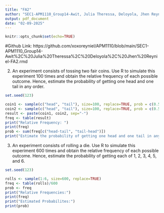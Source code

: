 ---
title: "FA2" 
author: "SEC1-APM1110_Group14-Awit, Julia Theressa, Deloyola, Jhen Reyniel-FA2" 
output: pdf_document
date: "02-09-2025"
---

```{r setup, include=FALSE}
knitr::opts_chunk$set(echo=TRUE)
```
#Github Link: https://github.com/xoxoreyniel/APM1110/blob/main/SEC1-APM1110_Group14-Awit%2C%20Julia%20Theressa%2C%20Deloyola%2C%20Jhen%20Reyniel-FA2.rmd 

2. An experiment consists of tossing two fair coins. Use R to simulate this experiment 100 times and obtain the relative frequency of each possible outcome. Hence, estimate the probability of getting one head and one tail in any order. 
```{r}
set.seed(123)

coin1 <- sample(c("head", "tail"), size=100, replace=TRUE, prob = c(0.5, 0.5))
coin2 <- sample(c("head", "tail"), size=100, replace=TRUE, prob = c(0.5, 0.5))
result <- paste(coin1, coin2, sep="-") 
freq <- table(result)
print("Relative Frequency: ")
print(freq)
prob <- sum(freq[c("head-tail", "tail-head")])
print("Estimate the probability of getting one head and one tail in any order: ")
```

3. An experiment consists of rolling a die. Use R to simulate this experiment 600 times and obtain the relative frequency of each possible outcome. Hence, estimate the probability of getting each of 1, 2, 3, 4, 5, and 6.

```{r}
set.seed(123)

rolls <- sample(1:6, size=600, replace=TRUE)
freq <- table(rolls)/600
prob <- freq 
print("Relative Frequencies:") 
print(freq)
print("Estimated Probabilites:") 
print(prob)
```


